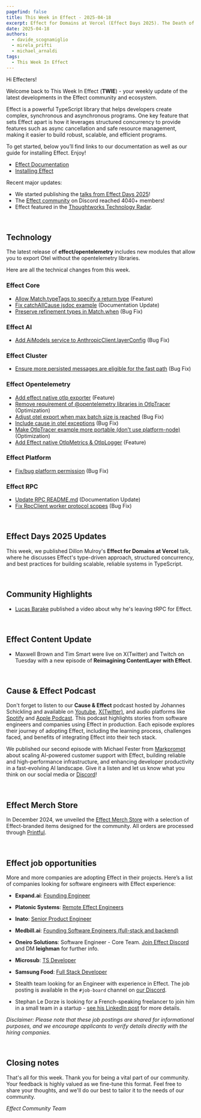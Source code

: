 ```yaml
---
pagefind: false
title: This Week in Effect - 2025-04-18
excerpt: Effect for Domains at Vercel (Effect Days 2025). The Death of tRPC? Effect's HttpApi Library - by Lucas Barake
date: 2025-04-18
authors:
  - davide_scognamiglio
  - mirela_prifti
  - michael_arnaldi
tags:
  - This Week In Effect
---
```



Hi Effecters!

Welcome back to This Week In Effect (**TWIE**) - your weekly update of the latest developments in the Effect community and ecosystem.

Effect is a powerful TypeScript library that helps developers create complex, synchronous and asynchronous programs. One key feature that sets Effect apart is how it leverages structured concurrency to provide features such as async cancellation and safe resource management, making it easier to build robust, scalable, and efficient programs.

To get started, below you’ll find links to our documentation as well as our guide for installing Effect. Enjoy!

- [Effect Documentation](/docs/getting-started/introduction/)
- [Installing Effect](/docs/getting-started/installation/)

Recent major updates:

- We started publishing the [talks from Effect Days 2025](https://www.youtube.com/playlist?list=PLDf3uQLaK2B9bEBZbwMv04e_zSbRNPKH6)! 
- The [Effect community](https://discord.gg/effect-ts) on Discord reached 4040+ members!
- Effect featured in the [Thoughtworks Technology Radar](https://www.thoughtworks.com/radar/languages-and-frameworks/effect).

&nbsp;

## Technology
The latest release of **effect/opentelemetry** includes new modules that allow you to export Otel without the opentelemetry libraries. 
  <Tweet id="1912460966895448529" />

Here are all the technical changes from this week.

### Effect Core
- [Allow Match.typeTags to specify a return type](https://github.com/Effect-TS/effect/pull/4734) (Feature)
- [Fix catchAllCause jsdoc example](https://github.com/Effect-TS/effect/pull/4744) (Documentation Update)
- [Preserve refinement types in Match.when](https://github.com/Effect-TS/effect/pull/4748) (Bug Fix)

### Effect AI
- [Add AiModels service to AnthropicClient.layerConfig](https://github.com/Effect-TS/effect/pull/4726) (Bug Fix)

### Effect Cluster
- [Ensure more persisted messages are eligible for the fast path](https://github.com/Effect-TS/effect/pull/4719) (Bug Fix)


### Effect Opentelemetry
- [Add effect native otlp exporter](https://github.com/Effect-TS/effect/pull/4727) (Feature)
- [Remove requirement of @opentelemetry libraries in OtlpTracer](https://github.com/Effect-TS/effect/pull/4729) (Optimization)
- [Adjust otel export when max batch size is reached](https://github.com/Effect-TS/effect/pull/4730) (Bug Fix)
- [Include cause in otel exceptions](https://github.com/Effect-TS/effect/pull/4732) (Bug Fix)
- [Make OtlpTracer example more portable (don't use platform-node)](https://github.com/Effect-TS/effect/pull/4737) (Optimization)
- [Add Effect native OtlpMetrics & OtlpLogger](https://github.com/Effect-TS/effect/pull/4740) (Feature)


### Effect Platform
- [Fix/bug platform permission](https://github.com/Effect-TS/effect/pull/4747) (Bug Fix)

### Effect RPC
- [Update RPC README.md](https://github.com/Effect-TS/effect/pull/4725https://github.com/Effect-TS/effect/pull/4725) (Documentation Update)
- [Fix RpcClient worker protocol scopes](https://github.com/Effect-TS/effect/pull/4754) (Bug Fix)

&nbsp;

## Effect Days 2025 Updates

This week, we published Dillon Mulroy's **Effect for Domains at Vercel** talk, where he discusses Effect's type-driven approach, structured concurrency, and best practices for building scalable, reliable systems in TypeScript.
<YouTube
  id="https://www.youtube.com/embed/VZpr91dU03c?si=vAe5BXViL2jHDScm"
  title="Effect for Domains at Vercel | Dillon Mulroy (Effect Days 2025)"
/>



&nbsp;

## Community Highlights

- [Lucas Barake](https://lucas-barake.github.io/) published a video about why he's leaving tRPC for Effect.
  <YouTube
    id="https://www.youtube.com/embed/QtNixeJp6Sg?si=oF7E65a8dgMSTguq"
    title="The Death of tRPC? Effect's HttpApi Library"
  />


&nbsp;
## Effect Content Update

- Maxwell Brown and Tim Smart were live on X(Twitter) and Twitch on Tuesday with a new episode of **Reimagining ContentLayer with Effect**.
  <Tweet id="1912460966895448529" />

&nbsp;


## Cause & Effect Podcast

Don't forget to listen to our **Cause & Effect** podcast hosted by Johannes Schickling and available on [Youtube](https://www.youtube.com/@effect-ts), [X(Twitter)](https://x.com/EffectTS_/status/1861446144137531585), and audio platforms like [Spotify](https://open.spotify.com/episode/7Bkn7A8EXnoqWWmI0czAdz) and [Apple Podcast](https://podcasts.apple.com/us/podcast/cause-effect/id1781879869). This podcast highlights stories from software engineers and companies using Effect in production. Each episode explores their journey of adopting Effect, including the learning process, challenges faced, and benefits of integrating Effect into their tech stack.

We published our second episode with Michael Fester from [Markprompt](https://markprompt.com/) about scaling AI-powered customer support with Effect, building reliable and high-performance infrastructure, and enhancing developer productivity in a fast-evolving AI landscape. Give it a listen and let us know what you think on our social media or [Discord](https://discord.gg/effect-ts)!

<YouTube
  id="https://www.youtube.com/embed/8lz9-0y58Jc?si=YsdegK9T-axfe_Vm"
  title="Scaling AI for Customer Support at Markprompt with Effect | Cause & Effect #2"
/>

&nbsp;

## Effect Merch Store

In December 2024, we unveiled the [Effect Merch Store](https://effect.website/merch) with a selection of Effect-branded items designed for the community. All orders are processed through [Printful](https://www.printful.com/).

<Tweet id="1868605126862385238" />

&nbsp;

## Effect job opportunities

More and more companies are adopting Effect in their projects. Here’s a list of companies looking for software engineers with Effect experience:

- **Expand.ai**: [Founding Engineer](https://www.expand.ai/careers/founding-engineer)

- **Platonic Systems**: [Remote Effect Engineers](https://twitter.com/platonicsystems/status/1861470819861311945)

- **Inato**: [Senior Product Engineer](https://jobs.lever.co/inato/2bbbe759-d4ce-4cc4-8267-8bc998189469)

- **Medbill.ai**: [Founding Software Engineers (full-stack and backend)](https://www.linkedin.com/posts/codingtom_medbill-ai-activity-7260092522708762624-N7TH)

- **Oneiro Solutions**: Software Engineer - Core Team. [Join Effect Discord](https://discord.com/channels/795981131316985866/796153351372275743) and DM **leighman** for further info.

- **Microsub**: [TS Developer](https://x.com/0xdownshift/status/1880013835878154510)

- **Samsung Food**: [Full Stack Developer](https://whisk.bamboohr.com/careers/110)

- Stealth team looking for an Engineer with experience in Effect. The job posting is available in the `#job-board` channel on [our Discord](https://discord.com/channels/795981131316985866/796153351372275743/1333146824852115518).

- Stephan Le Dorze is looking for a French-speaking freelancer to join him in a small team in a startup - [see his LinkedIn post](https://www.linkedin.com/posts/stephaneledorze_mission-longue-avec-moi-entre-autre-activity-7310947252741570560-Bqsh/) for more details.

_Disclaimer: Please note that these job postings are shared for informational purposes, and we encourage applicants to verify details directly with the hiring companies._

&nbsp;

## Closing notes

That's all for this week. Thank you for being a vital part of our community. Your feedback is highly valued as we fine-tune this format. Feel free to share your thoughts, and we'll do our best to tailor it to the needs of our community.

_Effect Community Team_

